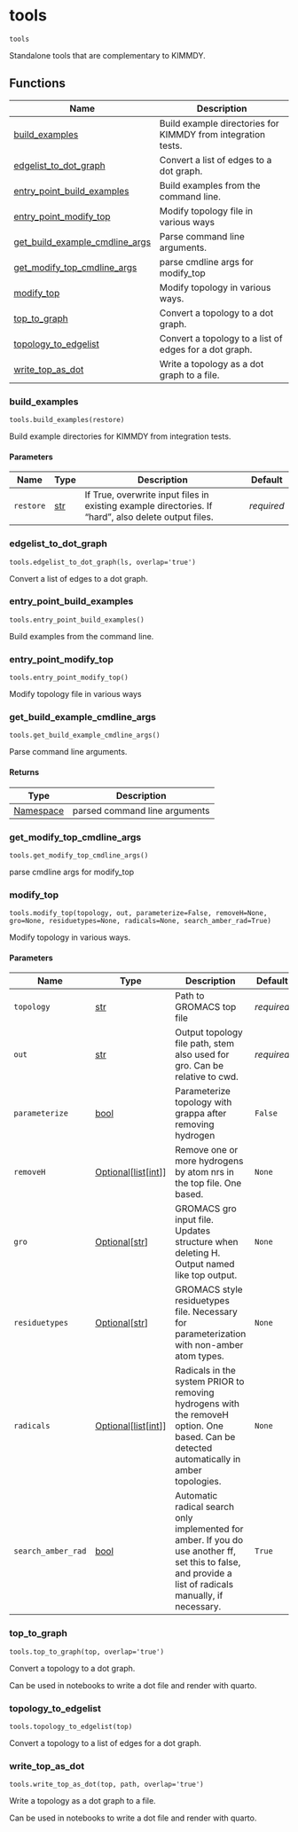 # tools { #kimmdy.tools }

`tools`

Standalone tools that are complementary to KIMMDY.

## Functions

| Name | Description |
| --- | --- |
| [build_examples](#kimmdy.tools.build_examples) | Build example directories for KIMMDY from integration tests. |
| [edgelist_to_dot_graph](#kimmdy.tools.edgelist_to_dot_graph) | Convert a list of edges to a dot graph. |
| [entry_point_build_examples](#kimmdy.tools.entry_point_build_examples) | Build examples from the command line. |
| [entry_point_modify_top](#kimmdy.tools.entry_point_modify_top) | Modify topology file in various ways |
| [get_build_example_cmdline_args](#kimmdy.tools.get_build_example_cmdline_args) | Parse command line arguments. |
| [get_modify_top_cmdline_args](#kimmdy.tools.get_modify_top_cmdline_args) | parse cmdline args for modify_top |
| [modify_top](#kimmdy.tools.modify_top) | Modify topology in various ways. |
| [top_to_graph](#kimmdy.tools.top_to_graph) | Convert a topology to a dot graph. |
| [topology_to_edgelist](#kimmdy.tools.topology_to_edgelist) | Convert a topology to a list of edges for a dot graph. |
| [write_top_as_dot](#kimmdy.tools.write_top_as_dot) | Write a topology as a dot graph to a file. |

### build_examples { #kimmdy.tools.build_examples }

`tools.build_examples(restore)`

Build example directories for KIMMDY from integration tests.

#### Parameters

| Name      | Type         | Description                                                                                          | Default    |
|-----------|--------------|------------------------------------------------------------------------------------------------------|------------|
| `restore` | [str](`str`) | If True, overwrite input files in existing example directories. If "hard", also delete output files. | _required_ |

### edgelist_to_dot_graph { #kimmdy.tools.edgelist_to_dot_graph }

`tools.edgelist_to_dot_graph(ls, overlap='true')`

Convert a list of edges to a dot graph.

### entry_point_build_examples { #kimmdy.tools.entry_point_build_examples }

`tools.entry_point_build_examples()`

Build examples from the command line.

### entry_point_modify_top { #kimmdy.tools.entry_point_modify_top }

`tools.entry_point_modify_top()`

Modify topology file in various ways

### get_build_example_cmdline_args { #kimmdy.tools.get_build_example_cmdline_args }

`tools.get_build_example_cmdline_args()`

Parse command line arguments.

#### Returns

| Type                     | Description                   |
|--------------------------|-------------------------------|
| [Namespace](`Namespace`) | parsed command line arguments |

### get_modify_top_cmdline_args { #kimmdy.tools.get_modify_top_cmdline_args }

`tools.get_modify_top_cmdline_args()`

parse cmdline args for modify_top

### modify_top { #kimmdy.tools.modify_top }

`tools.modify_top(topology, out, parameterize=False, removeH=None, gro=None, residuetypes=None, radicals=None, search_amber_rad=True)`

Modify topology in various ways.

#### Parameters

| Name               | Type                                                            | Description                                                                                                                                              | Default    |
|--------------------|-----------------------------------------------------------------|----------------------------------------------------------------------------------------------------------------------------------------------------------|------------|
| `topology`         | [str](`str`)                                                    | Path to GROMACS top file                                                                                                                                 | _required_ |
| `out`              | [str](`str`)                                                    | Output topology file path, stem also used for gro. Can be relative to cwd.                                                                               | _required_ |
| `parameterize`     | [bool](`bool`)                                                  | Parameterize topology with grappa after removing hydrogen                                                                                                | `False`    |
| `removeH`          | [Optional](`typing.Optional`)\[[list](`list`)\[[int](`int`)\]\] | Remove one or more hydrogens by atom nrs in the top file. One based.                                                                                     | `None`     |
| `gro`              | [Optional](`typing.Optional`)\[[str](`str`)\]                   | GROMACS gro input file. Updates structure when deleting H. Output named like top output.                                                                 | `None`     |
| `residuetypes`     | [Optional](`typing.Optional`)\[[str](`str`)\]                   | GROMACS style residuetypes file. Necessary for parameterization with non-amber atom types.                                                               | `None`     |
| `radicals`         | [Optional](`typing.Optional`)\[[list](`list`)\[[int](`int`)\]\] | Radicals in the system PRIOR to removing hydrogens with the removeH option. One based. Can be detected automatically in amber topologies.                | `None`     |
| `search_amber_rad` | [bool](`bool`)                                                  | Automatic radical search only implemented for amber. If you do use another ff, set this to false, and provide a list of radicals manually, if necessary. | `True`     |

### top_to_graph { #kimmdy.tools.top_to_graph }

`tools.top_to_graph(top, overlap='true')`

Convert a topology to a dot graph.

Can be used in notebooks to write a dot file and render with quarto.

### topology_to_edgelist { #kimmdy.tools.topology_to_edgelist }

`tools.topology_to_edgelist(top)`

Convert a topology to a list of edges for a dot graph.

### write_top_as_dot { #kimmdy.tools.write_top_as_dot }

`tools.write_top_as_dot(top, path, overlap='true')`

Write a topology as a dot graph to a file.

Can be used in notebooks to write a dot file and render with quarto.